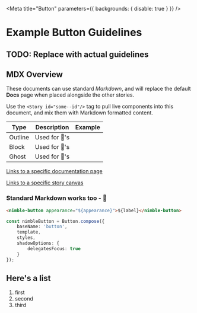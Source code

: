 
<Meta title="Button" 
    parameters={{
        backgrounds: { disable: true }
    }}
/>

# Example Button Guidelines

## TODO: Replace with actual guidelines

## MDX Overview

These documents can use standard _Markdown_, and will replace the default **Docs** page when placed alongside the other stories.

Use the `<Story id="some--id"/>` tag to pull live components into this document, and mix them with Markdown formatted content.

| Type    | Description   | Example                              |
| ------- | ------------- | ------------------------------------ |
| Outline | Used for 🐁's | <Story id="button--outline-button"/> |
| Block   | Used for 🧱's | <Story id="button--block-button"/>   |
| Ghost   | Used for 👻's | <Story id="button--ghost-button"/>   |

[Links to a specific documentation page](?path=/docs/checkbox--checkbox)

[Links to a specific story canvas](?path=/story/checkbox--checkbox)

### Standard Markdown works too - 🎉

```html
<nimble-button appearance="${appearance}">${label}</nimble-button>
```

```ts
const nimbleButton = Button.compose({
    baseName: 'button',
    template,
    styles,
    shadowOptions: {
        delegatesFocus: true
    }
});
```

## Here's a list

1. first
2. second
3. third
